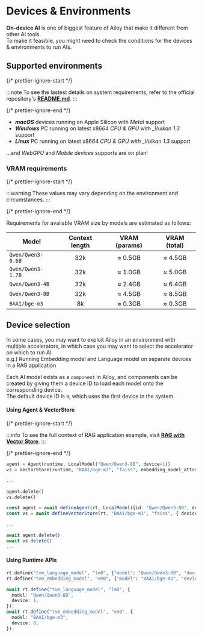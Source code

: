 # Devices & Environments

**On-device AI** is one of biggest feature of Ailoy that make it different from
other AI tools.  
To make it feasible, you might need to check the conditions for the devices &
environments to run AIs.

## Supported environments

{/* prettier-ignore-start */}

:::note
To see the lastest details on system requirements, refer to the official repository's **[README.md](https://github.com/brekkylab/ailoy/blob/main/README.md#requirements)**.
:::

{/* prettier-ignore-end */}

- **_macOS_** devices running on Apple Silicon with _Metal_ support
- **_Windows_** PC running on latest x86*64 CPU & GPU with \_Vulkan 1.3* support
- **_Linux_** PC running on latest x86*64 CPU & GPU with \_Vulkan 1.3* support

...and _WebGPU_ and _Mobile devices_ supports are on plan!

### VRAM requirements

{/* prettier-ignore-start */}

:::warning
These values may vary depending on the environment and circumstances.
:::

{/* prettier-ignore-end */}

Requirements for available VRAM size by models are estimated as follows:

| Model             | Context length | VRAM (params) | VRAM (total) |
| ----------------- | :------------: | :-----------: | :----------: |
| `Qwen/Qwen3-0.6B` |      32k       |    ≈ 0.5GB    |   ≈ 4.5GB    |
| `Qwen/Qwen3-1.7B` |      32k       |    ≈ 1.0GB    |   ≈ 5.0GB    |
| `Qwen/Qwen3-4B`   |      32k       |    ≈ 2.4GB    |   ≈ 6.4GB    |
| `Qwen/Qwen3-8B`   |      32k       |    ≈ 4.5GB    |   ≈ 8.5GB    |
| `BAAI/bge-m3`     |       8k       |    ≈ 0.3GB    |   ≈ 0.3GB    |

## Device selection

In some cases, you may want to exploit Ailoy in an environment with multiple
accelerators, in which case you may want to select the accelerator on which to
run AI.  
e.g.) Running Embedding model and Language model on separate devices in a RAG
application

Each AI model exists as a `component` in Ailoy, and components can be created by
giving them a device ID to load each model onto the corresponding device.  
The default device ID is `0`, which uses the first device in the system.

#### Using Agent & VectorStore

<CodeTabs>

{/* prettier-ignore-start */}

:::info
To see the full context of RAG application example, visit **[RAG with Vector Store](/docs/tutorial/rag-with-vector-store)**.
:::

{/* prettier-ignore-end */}

```python
agent = Agent(runtime, LocalModel("Qwen/Qwen3-8B", device=1))
vs = VectorStore(runtime, "BAAI/bge-m3", "faiss", embedding_model_attrs={"device": 0})

...

agent.delete()
vs.delete()
```

```typescript
const agent = await defineAgent(rt, LocalModel({id: "Qwen/Qwen3-8B", device: 1}));
const vs = await defineVectorStore(rt, "BAAI/bge-m3", "faiss", { device : 0 });

...

await agent.delete()
await vs.delete()
...
```

</CodeTabs>

#### Using Runtime APIs

<CodeTabs>

```python
rt.define("tvm_language_model", "lm0", {"model": "Qwen/Qwen3-8B", "device": 1})
rt.define("tvm_embedding_model", "em0", {"model": "BAAI/bge-m3", "device": 0})
```

```typescript
await rt.define("tvm_language_model", "lm0", {
  model: "Qwen/Qwen3-8B",
  device: 1,
});
await rt.define("tvm_embedding_model", "em0", {
  model: "BAAI/bge-m3",
  device: 0,
});
```

</CodeTabs>
